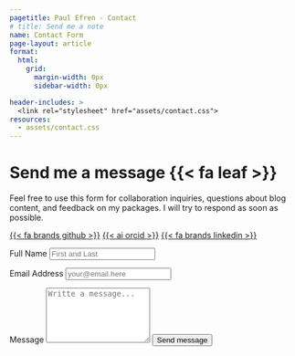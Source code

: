 ```yaml
---
pagetitle: Paul Efren - Contact
# title: Send me a note
name: Contact Form
page-layout: article
format: 
  html: 
    grid:
      margin-width: 0px
      sidebar-width: 0px

header-includes: >
  <link rel="stylesheet" href="assets/contact.css">
resources:
  - assets/contact.css
---
```


::: {.grid}

::: {.g-col-5 #note}

# Send me a message {{< fa leaf >}}

Feel free to use this form for collaboration inquiries, questions about blog content, and feedback on my packages. I will try to respond as soon as possible.


<a class="link-dark me-1" href="https://github.com/PaulESantos" title="github" target="_blank"rel="noopener">{{< fa brands github >}}</a>
<a class="link-dark me-1" href="https://orcid.org/0000-0002-6635-0375" title="orcid" target="_blank"rel="noopener">{{< ai orcid >}}</a>
<a class="link-dark me-1" href="https://linkedin.com/in/paulesantosandrade/" title="LinkedIn" target="_blank"rel="noopener">{{< fa brands linkedin >}}</a>

:::
<!-- source: https://github.com/mccarthy-m-g/tidytales/blob/main/about/index.qmd#L24-L46 -->

::: {.g-col-1}
:::

::: {.g-col-6 #form}

<form action="https://formspree.io/f/mwkapgzw" method="POST" accept-charset="utf-8">


<label for="full-name">Full Name</label>
<input type="text" name="name" id="full-name" class="form-control" placeholder="First and Last" required>

<label for="email-address">Email Address</label>
<input type="email" name="_replyto" id="email-address" class="form-control" placeholder="your@email.here" required>

<label for="message">Message</label>
  <textarea rows="6" name="message" id="message" class="form-control" placeholder="Writte a message..." required></textarea>

<button type="submit" class="btn btn-primary mt-4">Send message</button>
</form>
:::

:::
<!-- end grid -->
